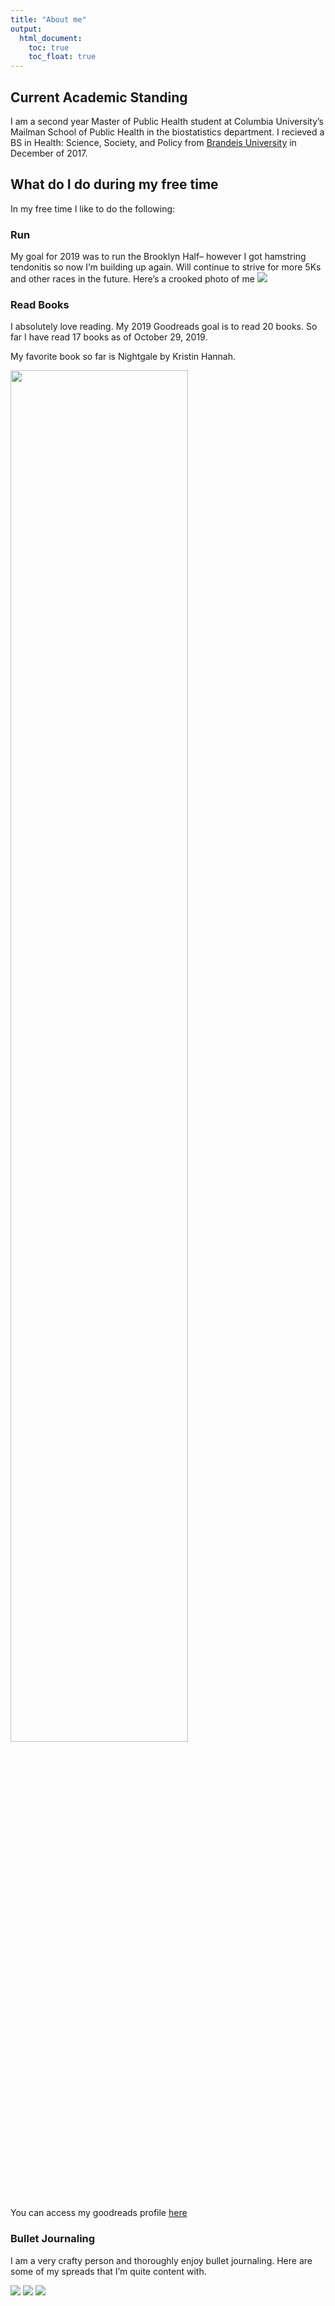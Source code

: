 ```yaml
---
title: "About me"
output: 
  html_document:
    toc: true
    toc_float: true
---
```

## Current Academic Standing 
I am a second year Master of Public Health student at Columbia University's Mailman School of Public Health in the biostatistics department. I recieved a BS in Health: Science, Society, and Policy from [Brandeis University](http://brandeis.edu) in December of 2017. 

## What do I do during my free time 

In my free time I like to do the following:

### Run

My goal for 2019 was to run the Brooklyn Half-- however I got hamstring tendonitis so now I'm building up again. Will continue to strive for more 5Ks and other races in the future.  Here's a crooked photo of me
![](images/IMG_1280.JPG)

### Read Books 

I absolutely love reading. My 2019 Goodreads goal is to read 20 books. So far I have read 17 books as of October 29, 2019. 

My favorite book so far is Nightgale by Kristin Hannah. 

<img src = "https://images-na.ssl-images-amazon.com/images/I/51JKV0OgV3L.jpg" style = "width: 75%"> 

You can access my goodreads profile [here](https://www.goodreads.com/user/show/85707539-kelly)

### Bullet Journaling

I am a very crafty person and thoroughly enjoy bullet journaling. Here are some of my spreads that I'm quite content with.

![](images/bujo1.JPG)
![](images/bujo2.JPG)
![](images/bujo3.JPG)
